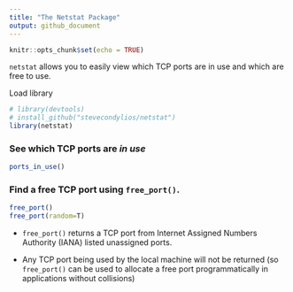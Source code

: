 ```yaml
---
title: "The Netstat Package"
output: github_document
---
```


```r
knitr::opts_chunk$set(echo = TRUE)
```


`netstat` allows you to easily view which TCP ports are in use and which are free to use. 

Load library

```r
# library(devtools)
# install_github("stevecondylios/netstat")
library(netstat)
```

### See which TCP ports are *in use*

```r
ports_in_use()
```

### Find a free TCP port using `free_port()`.


```r
free_port()
free_port(random=T)
```

* `free_port()` returns a TCP port from Internet Assigned Numbers Authority (IANA) listed 
unassigned ports. 

* Any TCP port being used by the local machine will not be returned (so 
`free_port()` can be used to allocate a free port programmatically in applications without collisions)



